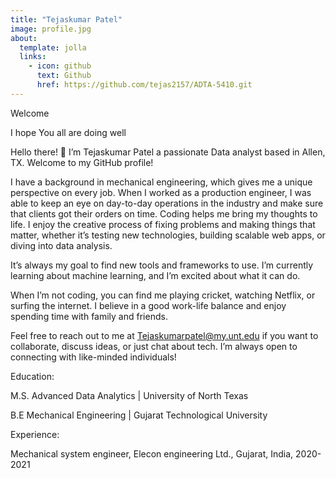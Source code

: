 ```yaml
---
title: "Tejaskumar Patel"
image: profile.jpg
about:
  template: jolla
  links:
    - icon: github
      text: Github
      href: https://github.com/tejas2157/ADTA-5410.git
---
```


Welcome

I hope You all are doing well

Hello there! 👋 I'm Tejaskumar Patel a passionate Data analyst based in Allen, TX. Welcome to my GitHub profile!

I have a background in mechanical engineering, which gives me a unique perspective on every job. When I worked as a production engineer, I was able to keep an eye on day-to-day operations in the industry and make sure that clients got their orders on time. Coding helps me bring my thoughts to life. I enjoy the creative process of fixing problems and making things that matter, whether it's testing new technologies, building scalable web apps, or diving into data analysis.

It's always my goal to find new tools and frameworks to use. I'm currently learning about machine learning, and I'm excited about what it can do.

When I'm not coding, you can find me playing cricket, watching Netflix, or surfing the internet. I believe in a good work-life balance and enjoy spending time with family and friends.

Feel free to reach out to me at [Tejaskumarpatel\@my.unt.edu](mailto:Tejaskumarpatel@my.unt.edu) if you want to collaborate, discuss ideas, or just chat about tech. I'm always open to connecting with like-minded individuals!

Education:

M.S. Advanced Data Analytics \| University of North Texas

B.E Mechanical Engineering \| Gujarat Technological University

Experience:

Mechanical system engineer, Elecon engineering Ltd., Gujarat, India, 2020-2021
